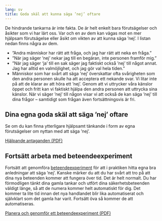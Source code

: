 ```yaml
---
lang: sv
title: Goda skäl att kunna säga ’nej’ oftare
---
```


De hindrande tankarna är inte fakta. De är helt enkelt bara
förutsägelser och åsikter som vi har lärt oss. Var och en av dem kan
vägas mot en mer hjälpsam förutsägelse eller åsikt om vikten av att
kunna säga ’nej’. I listan nedan finns några av dem.

-   ”Andra människor har rätt att fråga, och jag har rätt att neka en
    fråga.”
-   ”När jag säger ’nej’ nekar jag till en begäran, inte personen
    framför mig.”
-   ”När jag säger 'ja' till en sak säger jag faktiskt också ’nej’ till
    något annat. Jag har alltid en valmöjlighet, och jag gör val hela
    tiden.”
-   Människor som har svårt att säga ’nej’ överskattar ofta svårigheten
    som den andra personen skulle ha att acceptera ett nekande svar. Vi
    litar inte på att de klarar av att höra ett ’nej’. Genom att vi
    uttrycker våra känslor öppet och fritt kan vi faktiskt hjälpa den
    andra personen att uttrycka sina känslor. När vi säger ’nej’ till
    någon visar vi att också de kan säga ’nej’ till dina frågor --
    samtidigt som frågan även fortsättningsvis är fri.

## Dina egna goda skäl att säga ’nej’ oftare

Se om du kan finna ytterligare hjälpsamt tänkande i form av egna
förutsägelser om nyttan med att säga ’nej’.

::: {.content-visible when-format="html"}
[Hjälpande antaganden (PDF)](forms/100respekt-hjalpande-antaganden-saga-nej.pdf)
:::

## Fortsätt arbeta med beteendeexperiment

Fortsätt att genomföra [beteendeexperiment](3-4.qmd) för att i praktiken hitta egna bra anledningar att säga ’nej’.
Kanske märker du att du har svårt att tro på att dina nya beteenden
kommer att fungera över tid. Det är helt normalt. Du har förmodligen
tänkt dina gamla tankar och utfört dina säkerhetsbeteenden väldigt
länge, så att de numera kommer helt automatiskt för dig. Det kommer ta
lite tid innan det nya handlandet blir lika automatiserat och självklart
som det gamla har varit. Fortsätt öva så kommer de att automatiseras.

::: {.content-visible when-format="html"}
[Planera och genomför ett beteendeexperiment (PDF)](forms/100respekt-beteendeexperiment.pdf)
:::
